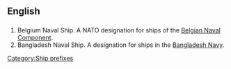 {{wikipedia|Ship prefix}}
==English==
==={{initialism}}===
#Belgium Naval Ship. A NATO designation for ships of the [[w:Belgian Naval Component|Belgian Naval Component]].
#Bangladesh Naval Ship. A designation for ships in the [[w:Bangladesh Navy|Bangladesh Navy]]. 

[[Category:Ship prefixes]]